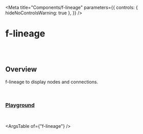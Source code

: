 
<Meta
  title="Components/f-lineage"
  parameters={{
    controls: { hideNoControlsWarning: true },
  }}
/>

# f-lineage

<br />
<br />

## Overview

f-lineage to display nodes and connections.

<br />

### [Playground](/story/components-f-lineage--playground)

<Canvas>
  <Story
    name="Playground"
    argTypes={{
      direction: {
        control: "select",
        options: ["horizontal", "vertical"],
      },
      data: {
        control: "object",
      },
      padding: {
        control: "number",
      },
      gap: {
        control: "number",
      },
      ["node-size"]: {
        control: "object",
      },
      ["children-node-size"]: {
        control: "object",
      },
      ["max-children"]: {
        control: "number",
      },
    }}
    args={{
      direction: "horizontal",
      padding: 28,
      gap: 100,
      ["node-size"]: { width: 200, height: 52 },
      ["children-node-size"]: { width: 200, height: 32 },
      ["max-children"]: 8,
      ["node-template"]: `
	  <f-div style="position:absolute;top:-20px;z-index:1;" gap="x-small">
	   <f-tag label="Construction" state="primary" size="small" ></f-tag>
	   <f-tag label="Cat" size="small" counter="35"></f-tag>
	 </f-div>
	  <f-div
        state=\${node.id==="Max"?'custom,#006ecc':'secondary'}
        width="100%"
        height="100%"
        padding="none medium"
        align="middle-left"
        variant="curved"
        gap="small"
        \${node.children && !node.hideChildren ? 'border="small solid default bottom"' : ""}
      >
	  	<f-icon-button icon="i-table" state="neutral"></f-icon-button>
        <f-div direction="column" height="hug-content" align="middle-left">
          <f-text variant="code" size="large" ellipsis>\${node.id}</f-text>
          <f-text variant="code" size="small" ellipsis
            >x: \${node.x}, y: \${node.y}</f-text
          >
        </f-div>
		\${node.childrenToggle}
      </f-div>`,
      ["children-node-template"]: `<f-div
          state="secondary"
          width="100%"
          height="100%"
          padding="none medium"
          align="middle-left"
          gap="small"
          border="small solid default bottom"
        >
          <f-icon source="i-hashtag" size="small"></f-icon>
          <f-text variant="code" size="medium" ellipsis>\${node.id}</f-text>
        </f-div>`,
      links: [
        {
          from: "Tony",
          to: "Charlie",
        },
        {
          from: "Charlie",
          to: "Tony",
        },
        {
          from: "Max",
          to: "Charlie",
        },
        {
          from: "Calvin",
          to: "Hansen",
        },
        {
          from: "Brooke",
          to: "Tamara",
        },
        {
          from: "Calvin",
          to: "Bradley",
        },
        {
          from: "Tamara",
          to: "Bradley",
        },
        {
          from: "Charlie",
          to: "Roger",
        },
        {
          from: "Charlie",
          to: "Brooke",
        },
        {
          from: "Bradley",
          to: "John",
        },
        {
          from: "Bradley",
          to: "Tim",
        },
        {
          from: "Bradley",
          to: "Sam",
        },
        {
          from: "Bradley",
          to: "Rex",
        },
        {
          from: "Rex",
          to: "Bradley",
        },
        {
          from: "Roger",
          to: "Calvin",
        },
        {
          from: "Charlie",
          to: "Alicen",
        },
        {
          from: "Alicen",
          to: "Jennifer",
        },
        {
          from: "Jennifer",
          to: "John",
        },
        {
          from: "child1",
          to: "Tim",
        },
        {
          from: "Rex",
          to: "Pat",
        },
        {
          from: "A",
          to: "B",
        },
        {
          from: "Brooke",
          to: "child1",
        },
        {
          from: "mchild1",
          to: "child2",
        },
      ],
      nodes: {
        Calvin: {
          data: {
            email: "abc@cldcvr.com",
            mobile: "+91-12345 67890",
            name: "Calvin",
          },
          children: [
            {
              id: "child1",
              click: function (event, node) {
                console.log("Child Node Clicked", event, node);
              },
              rightClick: function (event, node) {
                console.log("Child Node Right Clicked", event, node);
              },
            },
            {
              id: "child2",
            },
            {
              id: "child3",
            },
            {
              id: "child4",
            },
            {
              id: "child5",
            },
            {
              id: "child6",
            },
            {
              id: "child7",
            },
            {
              id: "child8",
            },
            {
              id: "child9",
            },
            {
              id: "child10",
            },
            {
              id: "child11",
            },
            {
              id: "child12",
            },
            {
              id: "child13",
            },
            {
              id: "child14",
            },
            {
              id: "child15",
            },
            {
              id: "child16",
            },
          ],
          click: function (event, node) {
            console.log("Node Clicked", event, node);
          },
          rightClick: function (event, node) {
            console.log("Node Right Clicked", event, node);
          },
        },
        Hansen: {
          data: {
            email: "abc@cldcvr.com",
            mobile: "+91-12345 67890",
            name: "Hansen",
          },
          children: [
            {
              id: "hchild1",
            },
          ],
        },
        Alicen: {
          data: {
            email: "abc@cldcvr.com",
            mobile: "+91-12345 67890",
            name: "Alicen",
          },
        },
        Jennifer: {
          data: {
            email: "abc@cldcvr.com",
            mobile: "+91-12345 67890",
            name: "Jennifer",
          },
        },
        Brooke: {
          data: {
            email: "abc@cldcvr.com",
            mobile: "+91-12345 67890",
            name: "Brooke",
          },
        },
        Tamara: {
          data: {
            email: "abc@cldcvr.com",
            mobile: "+91-12345 67890",
            name: "Tamara",
          },
        },
        Bradley: {
          data: {
            email: "abc@cldcvr.com",
            mobile: "+91-12345 67890",
            name: "Bradley",
          },
        },
        Roger: {
          data: {
            email: "abc@cldcvr.com",
            mobile: "+91-12345 67890",
            name: "Roger",
          },
        },
        Max: {
          data: {
            email: "abc@cldcvr.com",
            mobile: "+91-12345 67890",
            name: "Max",
          },
          hideChildren: false,
          children: [
            {
              id: "mchild1",
            },
            {
              id: "mchild2",
            },
            {
              id: "mchild3",
            },
            {
              id: "mchild4",
            },
            {
              id: "mchild5",
            },
            {
              id: "mchild6",
            },
            {
              id: "mchild7",
            },
            {
              id: "mchild8",
            },
            {
              id: "mchild9",
            },
            {
              id: "mchild10",
            },
            {
              id: "mchild11",
            },
            {
              id: "mchild12",
            },
            {
              id: "mchild13",
            },
            {
              id: "mchild14",
            },
            {
              id: "mchild15",
            },
            {
              id: "mchild16",
            },
          ],
        },
        Tony: {
          data: {
            email: "abc@cldcvr.com",
            mobile: "+91-12345 67890",
            name: "Tony",
          },
          nodeTemplate: ` <f-div
        state="custom,#284376"
        width="100%"
        height="100%"
        padding="none medium"
        align="middle-left"
        variant="curved"
        gap="small"
		style="border-radius:100px;"
        \${node.children ? 'border="small solid default bottom"' : ""}
      >
        <f-icon-button icon="i-user"></f-icon-button>
        <f-div direction="column" height="hug-content" align="middle-left">
          <f-text variant="code" size="large" ellipsis>\${node.id}</f-text>
          <f-text variant="code" size="small" ellipsis
            >x: \${node.x}, y: \${node.y}</f-text
          >
        </f-div>
		\${node.childrenToggle}
      </f-div>`,
        },
        Charlie: {
          data: {
            email: "abc@cldcvr.com",
            mobile: "+91-12345 67890",
            name: "Roger",
          },
        },
        John: {
          data: {
            email: "abc@cldcvr.com",
            mobile: "+91-12345 67890",
            name: "John",
          },
        },
        Tim: {
          data: {
            email: "abc@cldcvr.com",
            mobile: "+91-12345 67890",
            name: "Tim",
          },
        },
        Sam: {
          data: {
            email: "abc@cldcvr.com",
            mobile: "+91-12345 67890",
            name: "Sam",
          },
        },
        Rex: {
          data: {
            email: "abc@cldcvr.com",
            mobile: "+91-12345 67890",
            name: "Rex",
          },
        },
        Pat: {
          data: {
            email: "abc@cldcvr.com",
            mobile: "+91-12345 67890",
            name: "Pat",
          },
        },
      },
    }}
  >
    {(args) => {
      const handleReady = (e) => {
        console.log("Got ready event", e);
      };
      //  const data = lineageDataGenerator();
      return html`<f-lineage
        .direction=${args.direction}
        .padding=${args.padding}
        .gap=${args.gap}
        .node-size=${args["node-size"]}
        .children-node-size=${args["children-node-size"]}
        .max-children=${args["max-children"]}
        .node-template=${args["node-template"]}
        .children-node-template=${args["children-node-template"]}
        .links=${args.links}
        .nodes=${args.nodes}
        stager-load="1"
        @ready=${handleReady}
      ></f-lineage>`;
    }}
  </Story>
</Canvas>

<br />

<ArgsTable of={"f-lineage"} />

